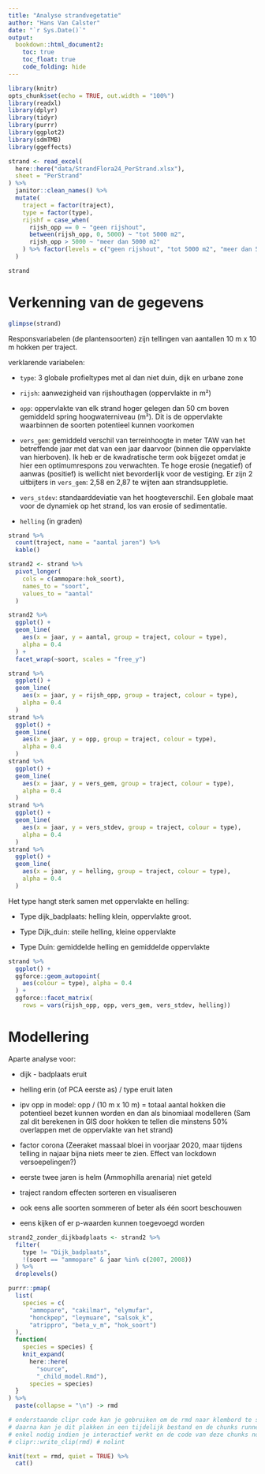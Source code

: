 ```yaml
---
title: "Analyse strandvegetatie"
author: "Hans Van Calster"
date: "`r Sys.Date()`"
output:
  bookdown::html_document2:
    toc: true
    toc_float: true
    code_folding: hide
---
```


```r
library(knitr)
opts_chunk$set(echo = TRUE, out.width = "100%")
library(readxl)
library(dplyr)
library(tidyr)
library(purrr)
library(ggplot2)
library(sdmTMB)
library(ggeffects)
```


```r
strand <- read_excel(
  here::here("data/StrandFlora24_PerStrand.xlsx"),
  sheet = "PerStrand"
) %>%
  janitor::clean_names() %>%
  mutate(
    traject = factor(traject),
    type = factor(type),
    rijshf = case_when(
      rijsh_opp == 0 ~ "geen rijshout",
      between(rijsh_opp, 0, 5000) ~ "tot 5000 m2",
      rijsh_opp > 5000 ~ "meer dan 5000 m2"
    ) %>% factor(levels = c("geen rijshout", "tot 5000 m2", "meer dan 5000 m2"))
  )

strand
```

# Verkenning van de gegevens

```r
glimpse(strand)
```


Responsvariabelen (de plantensoorten) zijn tellingen van aantallen 10 m x 10 m hokken per traject.

verklarende variabelen:

-   `type`: 3 globale profieltypes met al dan niet duin, dijk en urbane zone

-   `rijsh`: aanwezigheid van rijshouthagen (oppervlakte in m²) <!-- spell-check: ignore -->

-   `opp`: oppervlakte van elk strand hoger gelegen dan 50 cm boven gemiddeld spring hoogwaterniveau (m²). Dit is de oppervlakte waarbinnen de soorten potentieel kunnen voorkomen

-   `vers_gem`: gemiddeld verschil van terreinhoogte in meter TAW van het betreffende jaar met dat van een jaar daarvoor (binnen die oppervlakte van hierboven). Ik heb er de kwadratische term ook bijgezet omdat je hier een optimumrespons zou verwachten. Te hoge erosie (negatief) of aanwas (positief) is wellicht niet bevorderlijk voor de vestiging. Er zijn 2 uitbijters in `vers_gem`: 2,58 en 2,87 te wijten aan strandsuppletie.

-   `vers_stdev`: standaarddeviatie van het hoogteverschil. Een globale maat voor de dynamiek op het strand, los van erosie of sedimentatie.

-   `helling` (in graden)


```r
strand %>%
  count(traject, name = "aantal jaren") %>%
  kable()
```

```r
strand2 <- strand %>%
  pivot_longer(
    cols = c(ammopare:hok_soort),
    names_to = "soort",
    values_to = "aantal"
  )
```

```r
strand2 %>%
  ggplot() +
  geom_line(
    aes(x = jaar, y = aantal, group = traject, colour = type),
    alpha = 0.4
  ) +
  facet_wrap(~soort, scales = "free_y")
```

```r
strand %>%
  ggplot() +
  geom_line(
    aes(x = jaar, y = rijsh_opp, group = traject, colour = type),
    alpha = 0.4
  )
strand %>%
  ggplot() +
  geom_line(
    aes(x = jaar, y = opp, group = traject, colour = type),
    alpha = 0.4
  )
strand %>%
  ggplot() +
  geom_line(
    aes(x = jaar, y = vers_gem, group = traject, colour = type),
    alpha = 0.4
  )
strand %>%
  ggplot() +
  geom_line(
    aes(x = jaar, y = vers_stdev, group = traject, colour = type),
    alpha = 0.4
  )
strand %>%
  ggplot() +
  geom_line(
    aes(x = jaar, y = helling, group = traject, colour = type),
    alpha = 0.4
  )
```

Het type hangt sterk samen met oppervlakte en helling:

-   Type dijk_badplaats: helling klein, oppervlakte groot.
  
-   Type Dijk_duin: steile helling, kleine oppervlakte

-   Type Duin: gemiddelde helling en gemiddelde oppervlakte

```r
strand %>%
  ggplot() +
  ggforce::geom_autopoint(
    aes(colour = type), alpha = 0.4
  ) +
  ggforce::facet_matrix(
    rows = vars(rijsh_opp, opp, vers_gem, vers_stdev, helling))
```

# Modellering



Aparte analyse voor:

-   dijk - badplaats eruit
-   helling erin (of PCA eerste as) / type eruit laten
-   ipv opp in model: opp / (10 m x 10 m) = totaal aantal hokken die potentieel bezet kunnen worden en dan als binomiaal modelleren (Sam zal dit berekenen in GIS door hokken te tellen die minstens 50% overlappen met de oppervlakte van het strand)
-   factor corona (Zeeraket massaal bloei in voorjaar 2020, maar tijdens telling in najaar bijna niets meer te zien. Effect van lockdown versoepelingen?)
-   eerste twee jaren is helm (Ammophilla arenaria) niet geteld

-   traject random effecten sorteren en visualiseren
-   ook eens alle soorten sommeren of beter als één soort beschouwen
-   eens kijken of er p-waarden kunnen toegevoegd worden


```r
strand2_zonder_dijkbadplaats <- strand2 %>%
  filter(
    type != "Dijk_badplaats",
    !(soort == "ammopare" & jaar %in% c(2007, 2008))
  ) %>%
  droplevels()
```



```r
purrr::pmap(
  list(
    species = c(
      "ammopare", "cakilmar", "elymufar",
      "honckpep", "leymuare", "salsok_k",
      "atrippro", "beta_v_m", "hok_soort")
  ),
  function(
    species = species) {
    knit_expand(
      here::here(
        "source",
        "_child_model.Rmd"),
      species = species)
  }
) %>%
  paste(collapse = "\n") -> rmd

# onderstaande clipr code kan je gebruiken om de rmd naar klembord te schrijven
# daarna kan je dit plakken in een tijdelijk bestand en de chunks runnen
# enkel nodig indien je interactief werkt en de code van deze chunks nodig hebt
# clipr::write_clip(rmd) # nolint

knit(text = rmd, quiet = TRUE) %>%
  cat()
```



